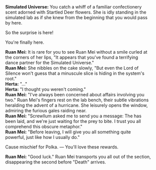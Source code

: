 {{Dialogue Start}}
:'''Simulated Universe:''' You catch a whiff of a familiar confectionery scent adorned with Startled Deer flowers. She is idly standing in the simulated lab as if she knew from the beginning that you would pass by here.
:{{DIcon|Arrow}} So the surprise is here!
:{{DIcon|Arrow}} You're finally here.
:'''Ruan Mei:''' It is rare for you to see Ruan Mei without a smile curled at the corners of her lips, "It appears that you've found a terrifying dance partner for the Simulated Universe."
:'''Ruan Mei:''' She nibbles on the cake slowly, "But even the Lord of Silence won't guess that a minuscule slice is hiding in the system's root."
:'''Herta:''' "..."
:'''Herta:''' "I thought you weren't coming."
:'''Ruan Mei:''' "I've always been concerned about affairs involving you two." Ruan Mei's fingers rest on the lab bench, their subtle vibrations heralding the advent of a hurricane. She leisurely opens the window, admiring the furious gales raiding near.
:'''Ruan Mei:''' "Screwllum asked me to send you a message: The {{Rubi|bait|core}} has been laid, and we're just waiting for the prey to bite. I trust you all comprehend this obscure metaphor."
:'''Ruan Mei:''' "Before leaving, I will give you all something quite powerful, just like how I usually do."
:{{DIcon|Star}} Cause mischief for Polka. &mdash; You'll love these rewards.
:'''Ruan Mei:''' "Good luck." Ruan Mei transports you all out of the section, disappearing the second before "Death" arrives.
{{Dialogue End}}